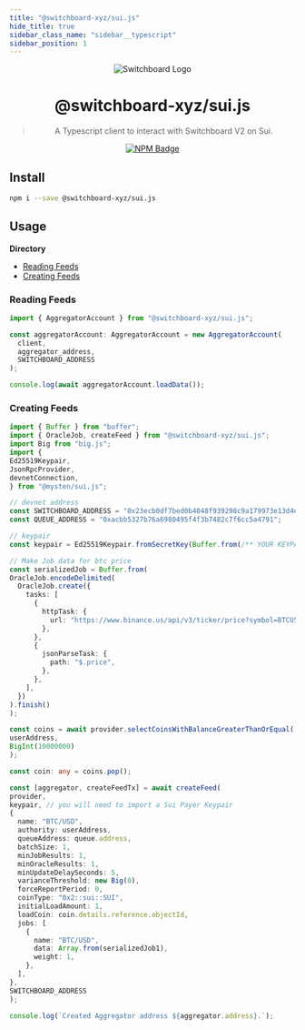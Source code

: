```yaml
---
title: "@switchboard-xyz/sui.js"
hide_title: true
sidebar_class_name: "sidebar__typescript"
sidebar_position: 1
---
```


<div align="center">

![Switchboard Logo](https://github.com/switchboard-xyz/core-sdk/raw/main/website/static/img/icons/switchboard/avatar.png)

# @switchboard-xyz/sui.js

> A Typescript client to interact with Switchboard V2 on Sui.

[![NPM Badge](https://img.shields.io/github/package-json/v/switchboard-xyz/sui-sdk?color=red&filename=javascript%2Fsui.js%2Fpackage.json&label=%40switchboard-xyz%2Fsui.js&logo=npm)](https://www.npmjs.com/package/@switchboard-xyz/sui.js)

</div>

## Install

```bash
npm i --save @switchboard-xyz/sui.js
```

## Usage

**Directory**

- [Reading Feeds](#reading-feeds)
- [Creating Feeds](#creating-feeds)

### Reading Feeds

```ts
import { AggregatorAccount } from "@switchboard-xyz/sui.js";

const aggregatorAccount: AggregatorAccount = new AggregatorAccount(
  client,
  aggregator_address,
  SWITCHBOARD_ADDRESS
);

console.log(await aggregatorAccount.loadData());
```

### Creating Feeds

```ts
import { Buffer } from "buffer";
import { OracleJob, createFeed } from "@switchboard-xyz/sui.js";
import Big from "big.js";
import {
Ed25519Keypair,
JsonRpcProvider,
devnetConnection,
} from "@mysten/sui.js";

// devnet address
const SWITCHBOARD_ADDRESS = "0x23ecb0df7bed0b4048f939298c9a179973e13d4e";
const QUEUE_ADDRESS = "0xacbb5327b76a6980495f4f3b7482c7f6cc5a4791";

// keypair
const keypair = Ed25519Keypair.fromSecretKey(Buffer.from(/** YOUR KEYPAIR IMPORT GOES HERE **/, "hex"));

// Make Job data for btc price
const serializedJob = Buffer.from(
OracleJob.encodeDelimited(
  OracleJob.create({
    tasks: [
      {
        httpTask: {
          url: "https://www.binance.us/api/v3/ticker/price?symbol=BTCUSD",
        },
      },
      {
        jsonParseTask: {
          path: "$.price",
        },
      },
    ],
  })
).finish()
);

const coins = await provider.selectCoinsWithBalanceGreaterThanOrEqual(
userAddress,
BigInt(10000000)
);

const coin: any = coins.pop();

const [aggregator, createFeedTx] = await createFeed(
provider,
keypair, // you will need to import a Sui Payer Keypair
{
  name: "BTC/USD",
  authority: userAddress,
  queueAddress: queue.address,
  batchSize: 1,
  minJobResults: 1,
  minOracleResults: 1,
  minUpdateDelaySeconds: 5,
  varianceThreshold: new Big(0),
  forceReportPeriod: 0,
  coinType: "0x2::sui::SUI",
  initialLoadAmount: 1,
  loadCoin: coin.details.reference.objectId,
  jobs: [
    {
      name: "BTC/USD",
      data: Array.from(serializedJob1),
      weight: 1,
    },
  ],
},
SWITCHBOARD_ADDRESS
);

console.log(`Created Aggregator address ${aggregator.address}.`);
```
